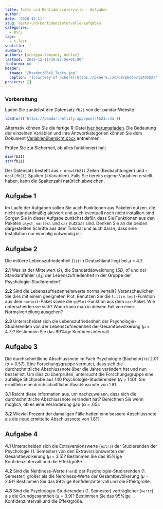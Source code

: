```yaml
---
title: Tests und Konfidenzintervalle - Aufgaben
author: 
date: '2020-12-11'
slug: tests-und-konfidenzintervalle-aufgaben
categories:
  - BSc2
tags:
  - t-Test
subtitle: ''
summary: ''
authors: [scheppa-lahyani, nehler]
lastmod: '2020-12-11T19:07:56+01:00'
featured: no
header:
  image: "/header/BSc2_Tests.jpg"
  caption: "[Courtesy of pxhere](https://pxhere.com/de/photo/1240882)"
projects: []
---
```


### Vorbereitung 

Laden Sie zunächst den Datensatz `fb21` von der pandar-Website.

```r
load(url('https://pandar.netlify.app/post/fb21.rda'))
```

Alternativ können Sie die fertige R-Datei [<i class="fas fa-download"></i> hier herunterladen](/post/fb21.rda). Die Bedeutung der einzelnen Variablen und ihre Antwortkategorien können Sie dem Dokument [Variablenübersicht.docx](/post/variablen.pdf) entnehmen.

Prüfen Sie zur Sicherheit, ob alles funktioniert hat: 

```r
dim(fb21)
str(fb21)
```

Der Datensatz besteht aus `r nrow(fb21)` Zeilen (Beobachtungen) und `r ncol(fb21)` Spalten (=Variablen). Falls Sie bereits eigene Variablen erstellt haben, kann die Spaltenzahl natürlich abweichen.


## Aufgabe 1

Im Laufe der Aufgaben sollen Sie auch Funktionen aus Paketen nutzen, die nicht standardmäßig aktiviert und auch eventuell noch nicht installiert sind. Sorgen Sie in dieser Aufgabe zunächst dafür, dass Sie Funktionen aus den Paketen `psych`, `nortest` und `car` nutzbar sind. Denken Sie an die beiden dargestellten Schritte aus dem Tutorial und auch daran, dass eine Installation nur einmalig notwendig ist. 

## Aufgabe 2

Die mittlere Lebenszufriedenheit (`lz`) in Deutschland liegt bei $\mu$ = 4.7.

**2.1** Was ist der Mittelwert ($\bar{x}$), die Standardabweichung (*SD*, $\hat\sigma$) und der Standardfehler ($\sigma_{\bar{x}}$) der Lebenszufriedenheit in der Gruppe der Psychologie-Studierenden?

**2.2** Sind die Lebenszufriedenheitswerte normalverteilt? Veranschaulichen Sie dies mit einem geeigneten Plot. Benutzen Sie die `lillie.test`-Funktion aus dem `nortest`-Paket sowie die `qqPlot`-Funktion aus dem `car`-Paket. Wie unterscheiden sie sich? Wann kann man in diesem Fall von einer Normalverteilung ausgehen?

**2.3** Unterscheidet sich die Lebenszufriedenheit der Psychologie-Studierenden von der Lebenszufriedenheit der Gesamtbevölkerung ($\mu$ = 4.7)? Bestimmen Sie das 99%ige Konfidenzintervall.


## Aufgabe 3

Die durchschnittliche Abschlussnote im Fach Psychologie (Bachelor) ist 2.01 ($\sigma$ = 0.57). Eine Forschungsgruppe vermutet, dass sich die durchschnittliche Abschlussnote über die Jahre verändert hat und nun besser ist. Um dies zu überprüfen, untersucht die Forschungsgruppe eine zufällige Stichprobe aus 140 Psychologie-Studierenden (*N* = 140). Sie ermitteln eine durchschnittliche Abschlussnote von 1.81.

**3.1** Reicht diese Information aus, um nachzuweisen, dass sich die durchschnittliche Abschlussnote verändert hat? Berechnen Sie wenn möglich, ob es eine Veränderung gab ($\alpha$ = .05).

**3.2** Wieviel Prozent der damaligen Fälle hatten eine bessere Abschlussnote als die neue ermittelte Abschlussnote von 1.81?


## Aufgabe 4

**4.1** Unterscheiden sich die Extraversionswerte (`extra`) der Studierenden der Psychologie (1. Semester) von den Extraversionswerten der Gesamtbevölkerung ($\mu$ = 3.5)? Bestimmen Sie das 95%ige Konfidenzintervall und die Effektgröße.

**4.2** Sind die Nerdiness-Werte (`nerd`) der Psychologie-Studierenden (1. Semester) größer als die Nerdiness-Werte der Gesamtbevölkerung ($\mu$ = 2.9)? Bestimmen Sie das 99%ige Konfidenzintervall und die Effektgröße.

**4.3** Sind die Psychologie-Studierenden (1. Semester) verträglicher (`vertr`) als die Grundgesamtheit ($\mu$ = 3.9)? Bestimmen Sie das 95%ige Konfidenzintervall und die Effektgröße.
